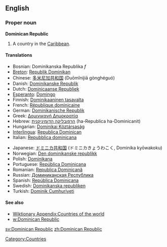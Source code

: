 ==English==
{{wikipedia}}

===Proper noun===
'''Dominican Republic'''
# A country in the [[Caribbean]].

====Translations====
{{top}}
*Bosnian: Dominikanska Republika ''f''
*[[Breton]]: [[Republik Dominikan]]
*Chinese: [[多米尼加共和国]] (Duōmǐníjiā gònghéguó)
*Danish: [[Dominikanske Republik]]
*Dutch: [[Dominicaanse Republiek]]
*[[Esperanto]]: [[Domingo]]
*Finnish: [[Dominikaaninen tasavalta]]
*French: [[République dominicaine]]
*German: [[Dominikanische Republik]]
*Greek: [[Δομινικανή Δημοκρατία]]
*Hebrew: [[הרפובליקה הדומיניקנית]] (ha-Republica ha-Dominicanit)
*Hungarian: [[Dominikai Köztársaság]]
*[[Interlingua]]: [[Republica Dominican]]
*Italian: [[Repubblica dominicana]]
{{mid}}
*Japanese: [[ドミニカ共和国]] (ドミニカきょうわこく, Dominika kyōwakoku)
*Norwegian: [[Den dominikanske republikk]]
*Polish: [[Dominikana]]
*Portuguese: [[República Dominicana]]
*Romanian: [[Republica Dominicană]]
*Russian: [[Доминиканская Республика]]
*Spanish: [[República Dominicana]]
*Swedish: [[Dominikanska republiken]]
*Turkish: [[Dominik Cumhuriyeti]]
{{bottom}}

====See also====
*[[Wiktionary Appendix:Countries of the world]]
*[[w:Dominican Republic]]

[[Category:Countries]]
[[sv:Dominican Republic]]
[[zh:Dominican Republic]]